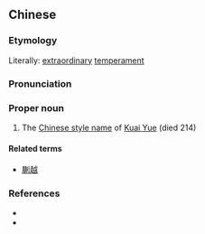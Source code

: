 {{also|异度}}
==Chinese==
{{zh-forms|s=异度}}

===Etymology===
Literally: [[extraordinary]] [[temperament]]

===Pronunciation===
{{zh-pron
|m=Yìdù
|cat=pn
}}

===Proper noun===
{{zh-proper noun}}

# The [[w:Chinese style name|Chinese style name]] of [[w:Kuai Yue|Kuai Yue]] (died 214)

====Related terms====
* [[蒯越]]

===References===
* {{pedialite|蒯越|lang=zh}}
* {{pedialite|Kuai Yue}}